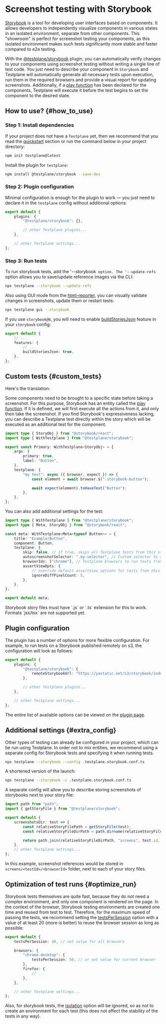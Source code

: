 
# Screenshot testing with Storybook

[Storybook][storybook] is a tool for developing user interfaces based on components. It allows developers to independently visualize components in various states in an isolated environment, separate from other components.
This "showroom" is perfect for screenshot testing your components, as this isolated environment makes such tests significantly more stable and faster compared to e2e testing.

With the [@testplane/storybook][testplane-storybook] plugin, you can automatically verify changes to your components using screenshot testing without writing a single line of test code.
You just need to describe your component in `Storybook` and Testplane will automatically generate all necessary tests upon execution, run them in the required browsers and provide a visual report for updating screenshots.
Additionally, if a [play function][play-function] has been declared for the components, Testplane will execute it before the test begins to set the component to the desired state.

## How to use? {#how_to_use}

### Step 1: Install dependencies

If your project does not have a `Testplane` yet, then we recommend that you read the [quickstart][quickstart] section or run the command below in your project directory:

```bash
npm init testplane@latest
```

Install the plugin for `testplane`:

```bash
npm install @testplane/storybook --save-dev
```

### Step 2: Plugin configuration

Minimal configuration is enough for the plugin to work — you just need to declare it in the `testplane` config without additional options:

```typescript title=".testplane.conf.ts"
export default {
    plugins: {
        "@testplane/storybook": {},

        // other Testplane plugins...
    },

    // other Testplane settings...
};
```

### Step 3: Run tests

To run storybook tests, add the '--storybook` option. The '--update-refs` option allows you to save/update reference images via the CLI:

```bash
npx testplane --storybook --update-refs
```

Also using GUI mode from the [html-reporter][html-reporter], you can visually validate changes in screenshots, update them or restart tests:

```bash
npx testplane gui --storybook
```

If you use `storybook@6`, you will need to enable [buildStoriesJson][build-stories] feature in your `storybook` config:

```typescript title=".storybook/main.js"
export default {
    // ...
    features: {
        // ...
        buildStoriesJson: true,
    },
};
```

## Custom tests {#custom_tests}

Here's the translation:

Some components need to be brought to a specific state before taking a screenshot. For this purpose, Storybook has an entity called the [play function][play-function]. If it is defined, we will first execute all the actions from it, and only then take the screenshot.
If you find Storybook's expressiveness lacking, you can describe a Testplane test directly within the story which will be executed as an additional test for the component.

```typescript title="stories/Primary.stories.ts"
import type { StoryObj } from "@storybook/react";
import type { WithTestplane } from "@testplane/storybook";

export const Primary: WithTestplane<StoryObj> = {
    args: {
        primary: true,
        label: "Button",
    },
    testplane: {
        "my test": async ({ browser, expect }) => {
            const element = await browser.$(".storybook-button");

            await expect(element).toHaveText("Button");
        },
    },
};
```

You can also add additional settings for the test:

```typescript title="stories/Primary.stories.ts"
import type { WithTestplane } from "@testplane/storybook";
import type { Meta, StoryObj } from "@storybook/react";

const meta: WithTestplane<Meta<typeof Button>> = {
    title: "Example/Button",
    component: Button,
    testplane: {
        skip: false, // if true, skips all Testplane tests from this story file
        autoscreenshotSelector: ".my-selector", // Custom selector to auto-screenshot elements
        browserIds: ["chrome"], // Testplane browsers to run tests from this story file
        assertViewOpts: {
            // override default assertView options for tests from this file
            ignoreDiffPixelCount: 5,
        },
    },
};

export default meta;
```

<Admonition type="warning">
    Storybook story files must have `.js` or `.ts` extension for this to work. Formats `jsx/tsx` are
    not supported yet.
</Admonition>

## Plugin configuration

The plugin has a number of options for more flexible configuration. For example, to run tests on a Storybook published remotely on s3, the configuration will look as follows:

```typescript title=".testplane.conf.ts"
export default {
    plugins: {
        "@testplane/storybook": {
            remoteStorybookUrl: "https://yastatic.net/s3/storybook/index.html",
        },

        // other Testplane plugins...
    },

    // other Testplane settings...
};
```

The entire list of available options can be viewed on the [plugin page][plugin-link].

## Additional settings {#extra_config}

Other types of testing can already be configured in your project, which can be run using Testplane. In order not to mix entities, we recommend using a separate config for Storybook tests and specifying it when running tests.

```bash
npx testplane --storybook --config .testplane.storybook.conf.ts
```

A shortened version of the launch:

```bash
npx testplane --storybook -c .testplane.storybook.conf.ts
```

A separate config will allow you to describe storing screenshots of storybooks next to your story file:

```typescript title=".testplane.storybook.conf.ts"
import path from "path";
import { getStoryFile } from "@testplane/storybook";

export default {
    screenshotsDir: test => {
        const relativeStoryFilePath = getStoryFile(test);
        const relativeStoryFileDirPath = path.dirname(relativeStoryFilePath);

        return path.join(relativeStoryFileDirPath, "screens", test.id, test.browserId);
    },
    // other Testplane settings...
};
```

In this example, screenshot references would be stored in `screens/<testId>/<browserId>` folder, next to each of your story files.

## Optimization of test runs {#optimize_run}

Storybook tests themselves are quite fast, because they do not need a complex environment, and only one component is rendered on the page.
In the context of the browser, Storybook testing environments are created one time and reused from test to test. Therefore, for the maximum speed of passing the tests, we recommend setting the [testsPerSession][tests-per-session] option with a value of at least 20 (more is better) to reuse the browser session as long as possible:

```typescript title=".testplane.storybook.conf.ts"
export default {
    testsPerSession: 40, // set value for all browsers

    browsers: {
        "chrome-desktop": {
            testsPerSession: 50, // or set value for current browser
        },
        firefox: {
            // ...
        },
    },

    // other Testplane settings...
};
```

Also, for storybook tests, the [isolation][isolation] option will be ignored, so as not to create an environment for each test (this does not affect the stability of the tests in any way).

[build-stories]: https://storybook.js.org/docs/6.4/configure/overview#feature-flags
[html-reporter]: ../../html-reporter/html-reporter-setup/
[isolation]: ../../config/browsers/#isolation
[play-function]: https://storybook.js.org/docs/writing-stories/play-function
[plugin-link]: ../plugins/testplane-storybook.mdx
[quickstart]: ../../quickstart
[storybook]: https://storybook.js.org
[testplane-storybook]: https://github.com/gemini-testing/testplane-storybook
[tests-per-session]: ../../config/browsers/#tests_per_session
